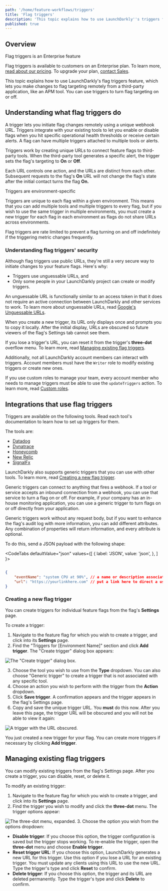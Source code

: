 ```yaml
---
path: '/home/feature-workflows/triggers'
title: 'Flag triggers'
description: 'This topic explains how to use LaunchDarkly''s triggers feature, which lets you make changes to flag targeting remotely.'
published: true
---
```


## Overview

<Callout intent="primary">
<CalloutTitle>Flag triggers is an Enterprise feature</CalloutTitle>
<CalloutDescription>

Flag triggers is available to customers on an Enterprise plan. To learn more, [read about our pricing](https://launchdarkly.com/pricing/). To upgrade your plan, [contact Sales](https://launchdarkly.com/contact-sales/).

</CalloutDescription>
</Callout>

This topic explains how to use LaunchDarkly's flag triggers feature, which lets you make changes to flag targeting remotely from a third-party application, like an APM tool. You can use triggers to turn flag targeting on or off.

## Understanding what flag triggers do

A trigger lets you initiate flag changes remotely using a unique webhook URL. Triggers integrate with your existing tools to let you enable or disable flags when you hit specific operational health thresholds or receive certain alerts. A flag can have multiple triggers attached to multiple tools or alerts.

Triggers work by creating unique URLs to connect feature flags to third-party tools. When the third-party tool generates a specific alert, the trigger sets the flag's targeting to **On** or **Off**.

Each URL controls one action, and the URLs are distinct from each other. Subsequent requests to the flag's **On** URL will not change the flag's state after the initial contact turns the flag **On.**

<Callout intent="info">
<CalloutTitle>Triggers are environment-specific</CalloutTitle>
<CalloutDescription>

Triggers are unique to each flag within a given environment. This means that you can add multiple tools and multiple triggers to every flag, but if you wish to use the same trigger in multiple environments, you must create a new trigger for each flag in each environment as flags do not share URLs across environments.

</CalloutDescription>
</Callout>

Flag triggers are rate limited to prevent a flag turning on and off indefinitely if the triggering metric changes frequently.

### Understanding flag triggers' security

Although flag triggers use public URLs, they're still a very secure way to initiate changes to your feature flags. Here's why:

* Triggers use unguessable URLs, and
* Only some people in your LaunchDarkly project can create or modify triggers.

An unguessable URL is functionally similar to an access token in that it does not require an active connection between LaunchDarkly and other services to work. To learn more about unguessable URLs, read [Google's Unguessable URLs](https://www.schneier.com/blog/archives/2015/07/googles_unguess.html).

When you create a new trigger, its URL only displays once and prompts you to copy it locally. After the initial display, URLs are obscured so future viewers of the flag's Settings tab cannot see them.

If you lose a trigger's URL, you can reset it from the trigger's **three-dot** overflow menu. To learn more, read [Managing existing flag triggers](#managing-existing-flag-triggers).

Additionally, not all LaunchDarkly account members can interact with triggers. Account members must have the `Writer` role to modify existing triggers or create new ones.

If you use custom roles to manage your team, every account member who needs to manage triggers must be able to use the `updateTriggers` action. To learn more, read [Custom roles](/home/members/custom-roles).

## Integrations that use flag triggers

Triggers are available on the following tools. Read each tool's documentation to learn how to set up triggers for them.

The tools are:

* [Datadog](/integrations/datadog/triggers)
* [Dynatrace](/integrations/dynatrace/triggers)
* [Honeycomb](/integrations/honeycomb/triggers)
* [New Relic](/integrations/new-relic/triggers)
* [SignalFx](/integrations/signalfx/triggers)

LaunchDarkly also supports generic triggers that you can use with other tools. To learn more, read [Creating a new flag trigger](#creating-a-new-flag-trigger).

Generic triggers can connect to anything that fires a webhook. If a tool or service accepts an inbound connection from a webhook, you can use that service to turn a flag on or off. For example, if your company has an in-house monitoring application, you can use a generic trigger to turn flags on or off directly from your application.

Generic triggers work without any request body, but  if you want to enhance the flag's audit log with more information, you can add different attributes. Any combination of properties will return information, and every attribute is optional.

To do this, send a JSON payload with the following shape:

<CodeTabs
  defaultValue="json"
  values={[
    { label: 'JSON', value: 'json', },
  ]
}>
<CodeTabItem value="json">

```json

{
    "eventName": "system CPU at 90%", // a name or description associated with the event
    "url": "https://yourlinkhere.com" // put a link here to direct a user to more information
}

```

</CodeTabItem>
</CodeTabs>

### Creating a new flag trigger

You can create triggers for individual feature flags from the flag's **Settings** page.

To create a trigger:

1. Navigate to the feature flag for which you wish to create a trigger, and click into its **Settings** page.
2. Find the "Triggers for [Environment Name]" section and click **Add trigger**. The "Create trigger" dialog box appears:

![The "Create trigger" dialog box.](../../images/triggers-create.png)

3. Choose the tool you wish to use from the **Type** dropdown. You can also choose "Generic trigger" to create a trigger that is not associated with any specific tool.
4. Choose an action you wish to perform with the trigger from the **Action** dropdown.
5. Click **Save trigger**. A confirmation appears and the trigger appears in the flag's Settings page.
6. Copy and save the unique trigger URL. You **must** do this now. After you leave this page, the trigger URL will be obscured and you will not be able to view it again:

![A trigger with the URL obscured.](../../images/triggers-url-obscured.png)

You just created a new trigger for your flag. You can create more triggers if necessary by clicking **Add trigger**.

## Managing existing flag triggers

You can modify existing triggers from the flag's Settings page. After you create a trigger, you can disable, reset, or delete it.

To modify an existing trigger:

1. Navigate to the feature flag for which you wish to create a trigger, and click into its **Settings** page.
2. Find the trigger you wish to modify and click the **three-dot** menu. The trigger options appear:

![The three-dot menu, expanded.](../../images/triggers-overflow-menu.png)
3. Choose the option you wish from the options dropdown:
 * **Disable trigger**: If you choose this option, the trigger configuration is saved but the trigger stops working. To re-enable the trigger, open the **three-dot** menu and choose **Enable trigger**.
 * **Reset trigger URL**: If you choose this option, LaunchDarkly generates a new URL for this trigger. Use this option if you lose a URL for an existing trigger. You must update any clients using this URL to use the new URL. Type the trigger's type and click **Reset** to confirm.
 * **Delete trigger**: If you choose this option, the trigger and its URL are deleted permanently. Type the trigger's type and click **Delete** to confirm.
